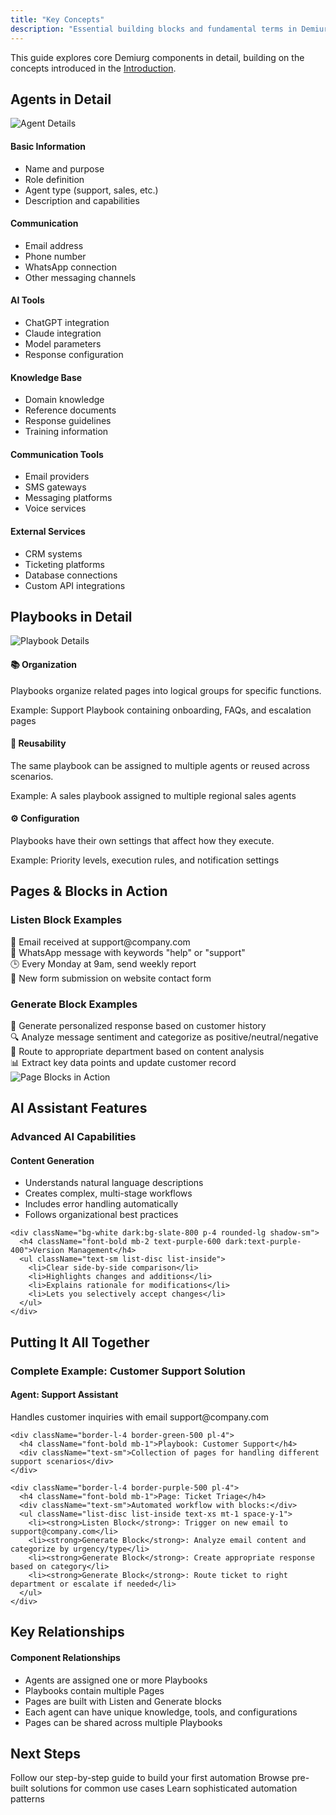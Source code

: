 ```yaml
---
title: "Key Concepts"
description: "Essential building blocks and fundamental terms in Demiurg"
---
```


<div className="bg-blue-50 dark:bg-blue-900/20 p-4 rounded-lg mb-6 border-l-4 border-blue-500">
  <p>This guide explores core Demiurg components in detail, building on the concepts introduced in the <a href="/introduction" className="text-blue-600 dark:text-blue-400 hover:underline">Introduction</a>.</p>
</div>

## Agents in Detail

<Frame>
  <img src="/images/agent-detail.png" alt="Agent Details" className="rounded-lg" />
</Frame>

<Tabs>
  <Tab title="Identity">
    <div className="grid grid-cols-1 md:grid-cols-2 gap-4 mt-4">
      <div className="bg-blue-50 dark:bg-blue-900/20 p-4 rounded-lg">
        <h4 className="font-bold mb-2">Basic Information</h4>
        <ul className="list-disc list-inside space-y-1">
          <li>Name and purpose</li>
          <li>Role definition</li>
          <li>Agent type (support, sales, etc.)</li>
          <li>Description and capabilities</li>
        </ul>
      </div>
      <div className="bg-blue-50 dark:bg-blue-900/20 p-4 rounded-lg">
        <h4 className="font-bold mb-2">Communication</h4>
        <ul className="list-disc list-inside space-y-1">
          <li>Email address</li>
          <li>Phone number</li>
          <li>WhatsApp connection</li>
          <li>Other messaging channels</li>
        </ul>
      </div>
    </div>
  </Tab>
  
  <Tab title="AI & Knowledge">
    <div className="grid grid-cols-1 md:grid-cols-2 gap-4 mt-4">
      <div className="bg-blue-50 dark:bg-blue-900/20 p-4 rounded-lg">
        <h4 className="font-bold mb-2">AI Tools</h4>
        <ul className="list-disc list-inside space-y-1">
          <li>ChatGPT integration</li>
          <li>Claude integration</li>
          <li>Model parameters</li>
          <li>Response configuration</li>
        </ul>
      </div>
      <div className="bg-blue-50 dark:bg-blue-900/20 p-4 rounded-lg">
        <h4 className="font-bold mb-2">Knowledge Base</h4>
        <ul className="list-disc list-inside space-y-1">
          <li>Domain knowledge</li>
          <li>Reference documents</li>
          <li>Response guidelines</li>
          <li>Training information</li>
        </ul>
      </div>
    </div>
  </Tab>
  
  <Tab title="Integrations">
    <div className="grid grid-cols-1 md:grid-cols-2 gap-4 mt-4">
      <div className="bg-blue-50 dark:bg-blue-900/20 p-4 rounded-lg">
        <h4 className="font-bold mb-2">Communication Tools</h4>
        <ul className="list-disc list-inside space-y-1">
          <li>Email providers</li>
          <li>SMS gateways</li>
          <li>Messaging platforms</li>
          <li>Voice services</li>
        </ul>
      </div>
      <div className="bg-blue-50 dark:bg-blue-900/20 p-4 rounded-lg">
        <h4 className="font-bold mb-2">External Services</h4>
        <ul className="list-disc list-inside space-y-1">
          <li>CRM systems</li>
          <li>Ticketing platforms</li>
          <li>Database connections</li>
          <li>Custom API integrations</li>
        </ul>
      </div>
    </div>
  </Tab>
</Tabs>

## Playbooks in Detail

<Frame>
  <img src="/images/playbook-detail.png" alt="Playbook Details" className="rounded-lg" />
</Frame>

<div className="grid grid-cols-1 md:grid-cols-3 gap-4 mt-4 mb-6">
  <div className="bg-green-50 dark:bg-green-900/20 p-4 rounded-lg">
    <h4 className="font-bold mb-2 flex items-center">
      <span className="mr-2">📚</span> Organization
    </h4>
    <p className="text-sm mb-3">Playbooks organize related pages into logical groups for specific functions.</p>
    <div className="text-xs bg-white dark:bg-slate-800 p-2 rounded border border-green-200 dark:border-green-900">Example: Support Playbook containing onboarding, FAQs, and escalation pages</div>
  </div>
  
  <div className="bg-green-50 dark:bg-green-900/20 p-4 rounded-lg">
    <h4 className="font-bold mb-2 flex items-center">
      <span className="mr-2">🔄</span> Reusability
    </h4>
    <p className="text-sm mb-3">The same playbook can be assigned to multiple agents or reused across scenarios.</p>
    <div className="text-xs bg-white dark:bg-slate-800 p-2 rounded border border-green-200 dark:border-green-900">Example: A sales playbook assigned to multiple regional sales agents</div>
  </div>
  
  <div className="bg-green-50 dark:bg-green-900/20 p-4 rounded-lg">
    <h4 className="font-bold mb-2 flex items-center">
      <span className="mr-2">⚙️</span> Configuration
    </h4>
    <p className="text-sm mb-3">Playbooks have their own settings that affect how they execute.</p>
    <div className="text-xs bg-white dark:bg-slate-800 p-2 rounded border border-green-200 dark:border-green-900">Example: Priority levels, execution rules, and notification settings</div>
  </div>
</div>

## Pages & Blocks in Action

<div className="grid grid-cols-1 md:grid-cols-2 gap-6 mb-6">
  <div>
    <h3 className="font-bold mb-3 text-purple-600 dark:text-purple-400">Listen Block Examples</h3>
    <div className="bg-purple-50 dark:bg-purple-900/20 p-4 rounded-lg">
      <div className="space-y-2">
        <div className="bg-white dark:bg-slate-800 p-2 rounded text-sm border border-purple-200 dark:border-purple-900 flex items-center">
          <span className="mr-2">📩</span> Email received at support@company.com
        </div>
        <div className="bg-white dark:bg-slate-800 p-2 rounded text-sm border border-purple-200 dark:border-purple-900 flex items-center">
          <span className="mr-2">📱</span> WhatsApp message with keywords "help" or "support"
        </div>
        <div className="bg-white dark:bg-slate-800 p-2 rounded text-sm border border-purple-200 dark:border-purple-900 flex items-center">
          <span className="mr-2">🕒</span> Every Monday at 9am, send weekly report
        </div>
        <div className="bg-white dark:bg-slate-800 p-2 rounded text-sm border border-purple-200 dark:border-purple-900 flex items-center">
          <span className="mr-2">📝</span> New form submission on website contact form
        </div>
      </div>
    </div>
  </div>
  
  <div>
    <h3 className="font-bold mb-3 text-purple-600 dark:text-purple-400">Generate Block Examples</h3>
    <div className="bg-purple-50 dark:bg-purple-900/20 p-4 rounded-lg">
      <div className="space-y-2">
        <div className="bg-white dark:bg-slate-800 p-2 rounded text-sm border border-purple-200 dark:border-purple-900 flex items-center">
          <span className="mr-2">💬</span> Generate personalized response based on customer history
        </div>
        <div className="bg-white dark:bg-slate-800 p-2 rounded text-sm border border-purple-200 dark:border-purple-900 flex items-center">
          <span className="mr-2">🔍</span> Analyze message sentiment and categorize as positive/neutral/negative
        </div>
        <div className="bg-white dark:bg-slate-800 p-2 rounded text-sm border border-purple-200 dark:border-purple-900 flex items-center">
          <span className="mr-2">🔀</span> Route to appropriate department based on content analysis
        </div>
        <div className="bg-white dark:bg-slate-800 p-2 rounded text-sm border border-purple-200 dark:border-purple-900 flex items-center">
          <span className="mr-2">📊</span> Extract key data points and update customer record
        </div>
      </div>
    </div>
  </div>
</div>

<Frame>
  <img src="/images/page-blocks.png" alt="Page Blocks in Action" className="rounded-lg" />
</Frame>

## AI Assistant Features

<div className="bg-gradient-to-r from-indigo-50 to-purple-50 dark:from-indigo-900/20 dark:to-purple-900/20 p-6 rounded-lg mb-6">
  <h3 className="font-bold text-lg mb-4">Advanced AI Capabilities</h3>
  
  <div className="grid grid-cols-1 md:grid-cols-2 gap-4">
    <div className="bg-white dark:bg-slate-800 p-4 rounded-lg shadow-sm">
      <h4 className="font-bold mb-2 text-purple-600 dark:text-purple-400">Content Generation</h4>
      <ul className="text-sm list-disc list-inside">
        <li>Understands natural language descriptions</li>
        <li>Creates complex, multi-stage workflows</li>
        <li>Includes error handling automatically</li>
        <li>Follows organizational best practices</li>
      </ul>
    </div>
    
    <div className="bg-white dark:bg-slate-800 p-4 rounded-lg shadow-sm">
      <h4 className="font-bold mb-2 text-purple-600 dark:text-purple-400">Version Management</h4>
      <ul className="text-sm list-disc list-inside">
        <li>Clear side-by-side comparison</li>
        <li>Highlights changes and additions</li>
        <li>Explains rationale for modifications</li>
        <li>Lets you selectively accept changes</li>
      </ul>
    </div>
  </div>
</div>

## Putting It All Together

<div className="bg-slate-50 dark:bg-slate-800 p-6 rounded-lg mb-6 border border-slate-200 dark:border-slate-700">
  <h3 className="font-bold mb-4">Complete Example: Customer Support Solution</h3>
  
  <div className="space-y-4">
    <div className="border-l-4 border-blue-500 pl-4">
      <h4 className="font-bold mb-1">Agent: Support Assistant</h4>
      <div className="text-sm">Handles customer inquiries with email support@company.com</div>
    </div>
    
    <div className="border-l-4 border-green-500 pl-4">
      <h4 className="font-bold mb-1">Playbook: Customer Support</h4>
      <div className="text-sm">Collection of pages for handling different support scenarios</div>
    </div>
    
    <div className="border-l-4 border-purple-500 pl-4">
      <h4 className="font-bold mb-1">Page: Ticket Triage</h4>
      <div className="text-sm">Automated workflow with blocks:</div>
      <ul className="list-disc list-inside text-xs mt-1 space-y-1">
        <li><strong>Listen Block</strong>: Trigger on new email to support@company.com</li>
        <li><strong>Generate Block</strong>: Analyze email content and categorize by urgency/type</li>
        <li><strong>Generate Block</strong>: Create appropriate response based on category</li>
        <li><strong>Generate Block</strong>: Route ticket to right department or escalate if needed</li>
      </ul>
    </div>
  </div>
</div>

## Key Relationships

<div className="bg-blue-50 dark:bg-blue-900/20 p-4 rounded-lg border-l-4 border-blue-500 mb-6">
  <h4 className="font-medium mb-2">Component Relationships</h4>
  <ul className="list-disc list-inside space-y-1">
    <li>Agents are assigned one or more Playbooks</li>
    <li>Playbooks contain multiple Pages</li>
    <li>Pages are built with Listen and Generate blocks</li>
    <li>Each agent can have unique knowledge, tools, and configurations</li>
    <li>Pages can be shared across multiple Playbooks</li>
  </ul>
</div>

## Next Steps

<div className="grid grid-cols-1 md:grid-cols-3 gap-4 mb-6">
  <Card title="Create Your First Agent" icon="robot" href="/tutorials/quick-start">
    Follow our step-by-step guide to build your first automation
  </Card>
  
  <Card title="Explore Templates" icon="copy" href="/solutions/customer-service">
    Browse pre-built solutions for common use cases
  </Card>
  
  <Card title="Advanced Techniques" icon="wand-magic-sparkles" href="/advanced/complex-workflows">
    Learn sophisticated automation patterns
  </Card>
</div>